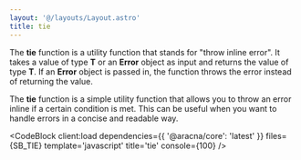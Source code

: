 ```yaml
---
layout: '@/layouts/Layout.astro'
title: tie
---
```



The **tie** function is a utility function that stands for "throw inline error". It takes a value of type **T** or an **Error** object as input and returns the value of type **T**. If an **Error** object is passed in, the function throws the error instead of returning the value.

The **tie** function is a simple utility function that allows you to throw an error inline if a certain condition is met. This can be useful when you want to handle errors in a concise and readable way.

<CodeBlock
  client:load
  dependencies={{ '@aracna/core': 'latest' }}
  files={SB_TIE}
  template='javascript'
  title='tie'
  console={100}
/>
